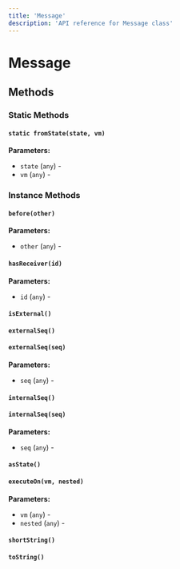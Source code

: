 ```yaml
---
title: 'Message'
description: 'API reference for Message class'
---
```


# Message

## Methods

### Static Methods

#### `static fromState(state, vm)`

**Parameters:**

- `state` (`any`) - 
- `vm` (`any`) - 

### Instance Methods

#### `before(other)`

**Parameters:**

- `other` (`any`) - 

#### `hasReceiver(id)`

**Parameters:**

- `id` (`any`) - 

#### `isExternal()`

#### `externalSeq()`

#### `externalSeq(seq)`

**Parameters:**

- `seq` (`any`) - 

#### `internalSeq()`

#### `internalSeq(seq)`

**Parameters:**

- `seq` (`any`) - 

#### `asState()`

#### `executeOn(vm, nested)`

**Parameters:**

- `vm` (`any`) - 
- `nested` (`any`) - 

#### `shortString()`

#### `toString()`
